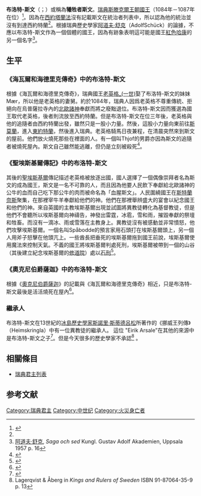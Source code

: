 {{Infobox royalty
| name         = 布洛特-斯文
| title        = 瑞典國王
| titletext    = 
| more         = 
| image        = U_861,_Norsta.jpg
| image_size   =
| alt          = 
| caption      = 在[[烏普薩拉|烏普薩拉]][[維克城堡|維克城堡]]之外的[[如尼石刻|如尼石刻]]（U 861）可能是由斯文和他的家族建立，因為石刻提到兩個人叫斯文和Møy。 除了在《海瓦爾和海德里克傳奇》中提到斯文的妹妹Mær（古老冰島形式的Møy）之外，這是唯一一個提及Møy的來源，它與斯文是同一個時代的<ref>{{cite web
 | url = http://runeberg.org/runor/0083.html
 | author = Erik Brate
 | year = 1922
 | title = Sverges runinskrifter
 | publisher = Project Runeberg
 | access-date = 2016-11-04
 | archive-date = 2018-10-02
 | archive-url = https://web.archive.org/web/20181002191503/http://runeberg.org/runor/0083.html
 | dead-url = no
 }}</ref>。
| succession   = [[瑞典君主列表|瑞典國王]]
| reign        = 1084年－1087年
| predecessor = [[老英格|老英格_(一世)]]
| successor   = [[老英格|老英格_(一世)]]
| spouse=
| spouse-type  =
| consort      =
| issue        = 
| issue-link   = 
| issue-pipe   = 
| full name    = 
| era name     = 
| era dates    = 
| posthumous name = 
| temple name  = 
| house        =[[斯滕克爾王朝|斯滕克爾王朝]]
| father       =
| mother       =
| birth_date   =
| birth_place  =
| death_date   =
| death_place  = 1087年
| burial_date  = 
| burial_place =
| occupation   = 
| signature    = 
| religion     = 
}}

'''布洛特-斯文'''（{{lang-sv|'''Blot-Sven'''}}；{{bd|？||1087年}}）或稱為'''犧牲者斯文'''。[[瑞典|瑞典]][[斯滕克爾王朝|斯滕克爾王朝]][[瑞典國王|國王]]（1084年－1087年在位）<ref name="Nordisk1">{{cite web | url = http://runeberg.org/nfbc/0419.html | title = Blot-Sven | publisher = Nordisk familjebok, Project Runeberg | access-date = 2016-11-04 | archive-date = 2018-10-02 | archive-url = https://web.archive.org/web/20181002190445/http://runeberg.org/nfbc/0419.html | dead-url = no }}</ref>。因為在[[西約塔蘭法|西約塔蘭法]]沒有記載斯文在統治者列表中，所以認為他的統治並沒有到達西約特蘭<ref name="Nordisk1" />。根據瑞典歷史學家[[阿道夫·舒克|阿道夫·舒克]]（AdolfSchück）的論據，不應以布洛特-斯文作為一個個體的國王，因為有跡象表明這可能是國王[[紅色哈康|紅色哈康]]的另一個名字<ref>[[阿道夫·舒克|阿道夫·舒克]], ''Saga och sed'' Kungl. Gustav Adolf Akademien, Uppsala 1957 p. 16</ref>。

== 生平 ==
===《海瓦爾和海德里克傳奇》中的布洛特-斯文===
根據《海瓦爾和海德里克傳奇》，瑞典國王[[老英格|老英格_(一世)]]娶了布洛特-斯文的妹妹Mær，所以他是老英格的妻舅。約於1084年，瑞典人因爲老英格不尊重傳統、拒絕向在烏普薩拉寺內的[[北歐諸神|北歐諸神]]奉獻而將之廢黜退位。布洛特-斯文因而獲選為國王取代老英格，後者則流放至西約特蘭。但是布洛特-斯文在位三年後，老英格與他的追隨者由西約特蘭出發，雖然只是一股小力量。然後，這股小力量向東前往[[斯莫蘭|斯莫蘭]]，進入[[東約特蘭|東約特蘭]]，然後進入瑞典。老英格騎馬日夜兼程，在清晨突然來到斯文的屋前。他們放火燒死那些在裡面的人。有一個叫Thjof的男爵亦因為斯文的追隨者被燒死屋內。斯文自己雖然能逃離，但仍是立刻被殺死<ref name="hervarar">{{cite web
 |url          = http://www.northvegr.org/sagas%20annd%20epics/legendary%20heroic%20and%20imaginative%20sagas/old%20heithinn%20tales%20from%20the%20north/029.html
 |title        = The Saga of Hervör and Heithrek
 |date         = c. 1325
 |author       = translation by Peter Tunstall
 |access-date  = 2016-11-06
 |archive-url  = https://web.archive.org/web/20160911133309/http://northvegr.org/sagas%20annd%20epics/legendary%20heroic%20and%20imaginative%20sagas/old%20heithinn%20tales%20from%20the%20north/029.html
 |archive-date = 2016-09-11
 |dead-url     = yes
}}</ref>。

===《聖埃斯基爾傳記》中的布洛特-斯文===
其後的[[聖埃斯基爾|聖埃斯基爾]]傳記描述老英格被放逐出國，國人選擇了一個偶像崇拜者名為斯文的成為國王，斯文是一名不可靠的人，而且因為他要人民飲下奉獻給北歐諸神的公牛的血而自己吃下那公牛的肉而被命名為「血腥斯文」。人民圍繞國王在[[斯特蘭奈斯|斯特蘭奈斯]]聚集，在那裡宰牛羊奉獻給他們的神。他們在那裡舉辨盛大的宴會以紀念國王和他們的神。來自英國的主教埃斯基爾出現並試圖將異教徒轉化為基督教徒，但是他們不會聽所以埃斯基爾向神禱告，神發出雷霆，冰雹，雪和雨，摧毀奉獻的祭壇和牲畜。而沒有一滴冰、雨或雪落在主教身上。異教徒沒有被感動並非常憤怒，他們攻擊埃斯基爾。一個名叫Spåbodde的預言家用石頭打在埃斯基爾頭上，另一個人用斧子怒擊在他頭亢上。一些酋長把垂死的埃斯基爾拖到國王前說，埃斯基爾使用魔法來控制天氣。不義的國王將埃斯基爾判處死刑，埃斯基爾被帶到一個的山谷（其後建立紀念埃斯基爾的[[修道院|修道院]]）處以[[石刑|石刑]]<ref name="Eskil">{{cite web| url = http://commonplacebookofsaints.blogspot.hk/2010/10/some-very-good-reasons-to-visit.html| title = A Commonplace Book of Saints| access-date = 2016-11-06| archive-date = 2017-03-05| archive-url = https://web.archive.org/web/20170305001552/http://commonplacebookofsaints.blogspot.hk/2010/10/some-very-good-reasons-to-visit.html| dead-url = no}}</ref>。

===《奧克尼伯爵薩迦》中的布洛特-斯文===
根據《[[奧克尼伯爵薩迦|奧克尼伯爵薩迦]]》的記載與《海瓦爾和海德里克傳奇》相近，只是布洛特-斯文最後是活活燒死在屋內<ref>{{cite web | url = https://archive.org/stream/orkneyingasaga00goudgoog/orkneyingasaga00goudgoog_djvu.txt| title = The Orkneyingers Saga}}</ref>。

===繼承人===
布洛特-斯文在13世紀的[[冰島|冰島]][[歷史學家|歷史學家]][[斯諾里·斯蒂德呂松|斯諾里·斯蒂德呂松]]所著作的《挪威王列傳》（Heimskringla）中有一位異教徒的繼承人。
{{cquote|當時在瑞典國內有許多人是異教徒，許多人是壞的[[基督徒|基督徒]]；因為有些國王放棄了[[基督教|基督教]]，並繼續不斷的作出異教奉獻，如布洛特-斯文和以後的Eirik Arsale。<ref>{{cite web | url = https://en.wikisource.org/wiki/Heimskringla/Saga_of_Sigurd_the_Crusader_and_His_Brothers_Eystein_and_Olaf|title=''Saga of Sigurd the Crusader and His Brothers Eystein and Olaf'' (c. 1225) at Wikisource}}</ref>}} 
這位 "Eirik Arsale"在其他的來源中是布洛特-斯文之子<ref name="Nordisk2">{{cite web | url = http://runeberg.org/nfbg/0412.html | title = Erik | publisher = Nordisk familjebok, Project Runeberg | access-date = 2016-11-06 | archive-date = 2019-06-01 | archive-url = https://web.archive.org/web/20190601162221/http://runeberg.org/nfbg/0412.html | dead-url = no }}</ref>。但是今天很多的歷史學家不承認<ref>Lagerqvist & Åberg in ''Kings and Rulers of Sweden'' ISBN 91-87064-35-9 p. 13</ref> 。


== 相關條目 ==
* [[瑞典君主列表|瑞典君主列表]]

== 参考文献 ==
{{Reflist}}

{{s-start}}
{{s-hou|[[斯滕克爾王朝|斯滕克爾王朝]]||？||1087年|name=布洛特-斯文}}
{{s-reg}}
{{s-bef|before=[[老英格|老英格_(一世)]]}}
{{s-ttl|title=[[瑞典君主列表|瑞典國王]]|years=1084年–1087年}}
{{s-aft|after=[[老英格|老英格_(一世)]]}}

{{s-end}}

{{瑞典君主}}

{{Authority control}}
[[Category:瑞典君主|Category:瑞典君主]]
[[Category:中世纪|Category:中世纪]]
[[Category:火災身亡者|Category:火災身亡者]]